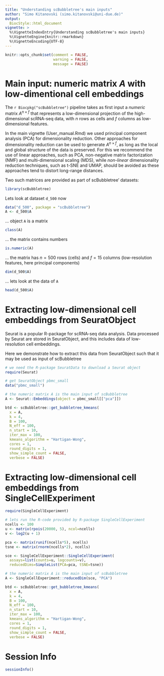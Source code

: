 ```yaml
---
title: "Understanding scBubbletree's main inputs"
author: "Simo Kitanovski (simo.kitanovski@uni-due.de)"
output:
  BiocStyle::html_document
vignette: >
  %\VignetteIndexEntry{Understanding scBubbletree's main inputs}
  %\VignetteEngine{knitr::rmarkdown}
  %\VignetteEncoding{UTF-8}
---
```



```r
knitr::opts_chunk$set(comment = FALSE, 
                      warning = FALSE, 
                      message = FALSE)
```


# Main input: numeric matrix $A$ with low-dimentional cell embeddings

The `r Biocpkg("scBubbletree")` pipeline takes as first input a *numeric* 
matrix $A^{n\times f}$ that represents a low-dimensional projection of the 
high-dimensional scRNA-seq data, with $n$ rows as cells and $f$ columns as 
low-dimensional features. 

In the main vignette (User_manual.Rmd) we used principal component analysis 
(PCA) for dimensionality reduction. Other approaches for dimensionality 
reduction can be used to generate $A^{n\times f}$, as long as the local and 
global structure of the data is preserved. For this we recommend the use of 
linear approaches, such as PCA, non-negative matrix factorization (NMF) and 
multi-dimensional scaling (MDS), while *non-linear* dimensionality reduction 
techniques, such as t-SNE and UMAP, should be avoided as these approaches 
tend to distort long-range distances.

Two such matrices are provided as part of scBubbletree' datasets:

```r
library(scBubbletree)
```

Lets look at dataset `d_500` now

```r
data("d_500", package = "scBubbletree")
A <- d_500$A
```

... object `A` is a matrix 

```r
class(A)
```
... the matrix contains numbers

```r
is.numeric(A)
```
... the matrix has $n=500$ rows (cells) and $f=15$ columns (low-resolution 
features, here principal components)

```r
dim(d_500$A)
```
... lets look at the data of `A`

```r
head(d_500$A)
```



# Extracting low-dimensional cell embeddings from **SeuratObject**

Seurat is a popular R-package for scRNA-seq data analysis. Data processed by
Seurat are stored in SeuratObject, and this includes data of low-resolution 
cell embeddings.

Here we demonstrate how to extract this data from SeuratObject such that it 
may be used as input of scBubbletree

```r
# we need the R-package SeuratData to download a Seurat object
require(Seurat)

# get SeuratObject pbmc_small
data("pbmc_small")

# the numeric matrix A is the main input of scBubbletree
A <- Seurat::Embeddings(object = pbmc_small[["pca"]])
```

```r
btd <- scBubbletree::get_bubbletree_kmeans(
  x = A,
  k = 4,
  B = 100,
  N_eff = 100,
  n_start = 10,
  iter_max = 100,
  kmeans_algorithm = "Hartigan-Wong",
  cores = 1,
  round_digits = 1,
  show_simple_count = FALSE,
  verbose = FALSE)
```


# Extracting low-dimensional cell embeddings from **SingleCellExperiment**

```r
require(SingleCellExperiment)

# lets run the R-code provided by R-package SingleCellExperiment
ncells <- 100
u <- matrix(rpois(20000, 5), ncol=ncells)
v <- log2(u + 1)

pca <- matrix(runif(ncells*5), ncells)
tsne <- matrix(rnorm(ncells*2), ncells)

sce <- SingleCellExperiment::SingleCellExperiment(
  assays=list(counts=u, logcounts=v),
  reducedDims=SimpleList(PCA=pca, tSNE=tsne))

# the numeric matrix A is the main input of scBubbletree
A <- SingleCellExperiment::reducedDim(sce, "PCA")
```



```r
btd <- scBubbletree::get_bubbletree_kmeans(
  x = A,
  k = 4,
  B = 100,
  N_eff = 100,
  n_start = 10,
  iter_max = 100,
  kmeans_algorithm = "Hartigan-Wong",
  cores = 1,
  round_digits = 1,
  show_simple_count = FALSE,
  verbose = FALSE)
```



# Session Info

```r
sessionInfo()
```

